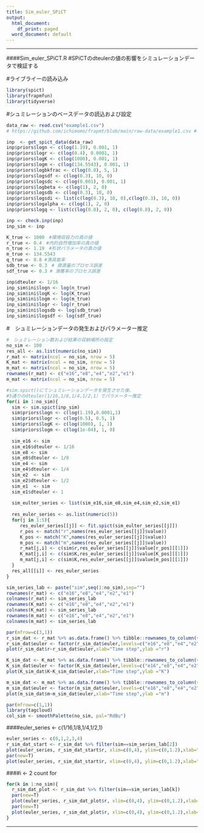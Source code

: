 ```yaml
---
title: Sim_euler_SPiCT
output:
  html_document:
    df_print: paged
  word_document: default
---
```


-----

####Sim_euler_SPiCT.R
#SPiCTのdteulerの値の影響をシミュレーションデータで検証する

#ライブライーの読み込み

```r
library(spict)
library(frapmfun)
library(tidyverse)
```

#シュミレーションのベースデータの読込および設定

```r
data_raw <- read.csv("example1.csv") 
# https://github.com/ichimomo/frapmt/blob/main/raw-data/example1.csv #オリジナルデポジット

inp  <- get_spict_data(data_raw)
inp$priors$logn <- c(log(1.19), 0.001, 1)
inp$priors$logr <- c(log(0.4), 0.0001, 1)
inp$priors$logK <- c(log(1000), 0.001, 1)
inp$priors$logm <- c(log(134.5543), 0.001, 1)
inp$priors$logbkfrac <- c(log(0.8), 5, 1)
inp$priors$logsdf <- c(log(0.3), 10, 0)
inp$priors$logsdc <- c(log(0.001), 0.001, 1)
inp$priors$logbeta <- c(log(1), 2, 0)
inp$priors$logsdb <- c(log(0.3), 10, 0)
inp$priors$logsdi <- list(c(log(0.3), 10, 0),c(log(0.3), 10, 0))
inp$priors$logalpha <- c(log(1), 2, 0)
inp$priors$logq <- list(c(log(0.8), 2, 0), c(log(0.8), 2, 0))

inp <- check.inp(inp)
inp_sim <- inp
```

```r
K_true <- 1000　#環境収容力の真の値
r_true <- 0.4　#内的自然増加率の真の値
n_true <- 1.19　#形状パラメータの真の値
m_true <- 134.5543
q_true <- 0.8 #漁具能率
sdb_true <- 0.3　# 資源量のプロセス誤差
sdf_true <- 0.3 # 漁獲率のプロセス誤差
```

```r
inp$dteuler <- 1/16
inp_sim$ini$logn <- log(n_true)
inp_sim$ini$logK <- log(K_true)
inp_sim$ini$logm <- log(m_true)
inp_sim$ini$logr <- log(r_true)
inp_sim$ini$logsdb <- log(sdb_true)
inp_sim$ini$logsdf <- log(sdf_true)
```

#　シュミレーションデータの発生およびパラメーター推定

```r
#　シュミレーション数および結果の収納場所の設定
no_sim <- 100
res_all <- as.list(numeric(no_sim))
r_mat <- matrix(ncol = no_sim, nrow = 5)
K_mat <- matrix(ncol = no_sim, nrow = 5)
m_mat <- matrix(ncol = no_sim, nrow = 5)
rownames(r_mat) <- c("e16","e8","e4","e2","e1")
m_mat <- matrix(ncol = no_sim, nrow = 5)

#sim.spict()にてシュミレーションデータを発生させた後、
#5通りのdteuler(1/16,1/8,1/4,1/2,1）でパラメーター推定
for(i in 1:no_sim){
  sim <- sim.spict(inp_sim)
  sim$priors$logn <- c(log(1.19),0.0001,1)
  sim$priors$logr <- c(log(0.5), 0.5, 1)
  sim$priors$logK <- c(log(1000), 1, 1)
  sim$priors$logm <- c(log(1e-04), 1, 0)
  
  sim_e16 <- sim
  sim_e16$dteuler <- 1/16
  sim_e8 <- sim
  sim_e8$dteuler <- 1/8
  sim_e4 <- sim
  sim_e4$dteuler <- 1/4
  sim_e2  <- sim
  sim_e2$dteuler <- 1/2
  sim_e1  <- sim
  sim_e1$dteuler <- 1
  
  sim_eulter_series <- list(sim_e16,sim_e8,sim_e4,sim_e2,sim_e1)
  
  res_euler_series <- as.list(numeric(5))
  for(j in 1:5){
     res_euler_series[[j]] <- fit.spict(sim_eulter_series[[j]])
     r_pos <- match("r",names(res_euler_series[[j]]$value))
     K_pos <- match("K",names(res_euler_series[[j]]$value))
     m_pos <- match("m",names(res_euler_series[[j]]$value))
     r_mat[j,i] <- c(sim$r,res_euler_series[[j]]$value[r_pos][[1]])
     K_mat[j,i] <- c(sim$K,res_euler_series[[j]]$value[K_pos][[1]])
     m_mat[j,i] <- c(sim$K,res_euler_series[[j]]$value[m_pos][[1]])
  }
  res_all[[i]] <- res_euler_series
}  
```

```r
sim_series_lab <- paste("sim",seq(1:no_sim),sep="")
rownames(r_mat) <- c("e16","e8","e4","e2","e1")
colnames(r_mat) <- sim_series_lab
rownames(K_mat) <- c("e16","e8","e4","e2","e1")
colnames(K_mat) <- sim_series_lab
rownames(m_mat) <- c("e16","e8","e4","e2","e1")
colnames(m_mat) <- sim_series_lab
```

```r
par(mfrow=c(3,1))
r_sim_dat <- r_mat %>% as.data.frame() %>% tibble::rownames_to_column(var = "euler") %>% tidyr::pivot_longer(col = -euler, names_to = "sim", values_to = "r")
r_sim_dat$euler <- factor(r_sim_dat$euler,levels=c("e16","e8","e4","e2","e1"))
plot(r_sim_dat$r~r_sim_dat$euler,xlab="Time step",ylab ="r")
```

```r
K_sim_dat <- K_mat %>% as.data.frame() %>% tibble::rownames_to_column(var = "euler") %>% tidyr::pivot_longer(col = -euler, names_to = "sim", values_to = "K")
K_sim_dat$euler <- factor(K_sim_dat$euler,levels=c("e16","e8","e4","e2","e1"))
plot(K_sim_dat$K~K_sim_dat$euler,xlab="Time step",ylab ="K")
```

```r
m_sim_dat <- m_mat %>% as.data.frame() %>% tibble::rownames_to_column(var = "euler") %>% tidyr::pivot_longer(col = -euler, names_to = "sim", values_to = "m")
m_sim_dat$euler <- factor(m_sim_dat$euler,levels=c("e16","e8","e4","e2","e1"))
plot(m_sim_dat$m~m_sim_dat$euler,xlab="Time step",ylab ="m")
```

```r
par(mfrow=c(1,1))
library(tagcloud)
col_sim <- smoothPalette(no_sim, pal="RdBu")
```

####euler_series <- c(1/16,1/8,1/4,1/2,1)
```r
euler_series <- c(0,1,2,3,4)
r_sim_dat_start <- r_sim_dat %>% filter(sim==sim_series_lab[2])
plot(euler_series, r_sim_dat_start$r, xlim=c(0,4), ylim=c(0,1.2),xlab="Time series", ylab="r", type="l",col=col_sim [1])
par(new=T)
plot(euler_series, r_sim_dat_start$r, xlim=c(0,4), ylim=c(0,1.2),xlab="", ylab="", pch=20, cex=0.3,col=col_sim [1])
```

####i <- 2  count for 
```r
for(k in 1:no_sim){
  r_sim_dat_plot <- r_sim_dat %>% filter(sim==sim_series_lab[k])
  par(new=T)
  plot(euler_series, r_sim_dat_plot$r, xlim=c(0,4), ylim=c(0,1.2),xlab="Time series", ylab="r", type="l")
  par(new=T)
  plot(euler_series, r_sim_dat_plot$r, xlim=c(0,4), ylim=c(0,1.2),xlab="", ylab="", pch=20, cex=0.3)
}
```




-----